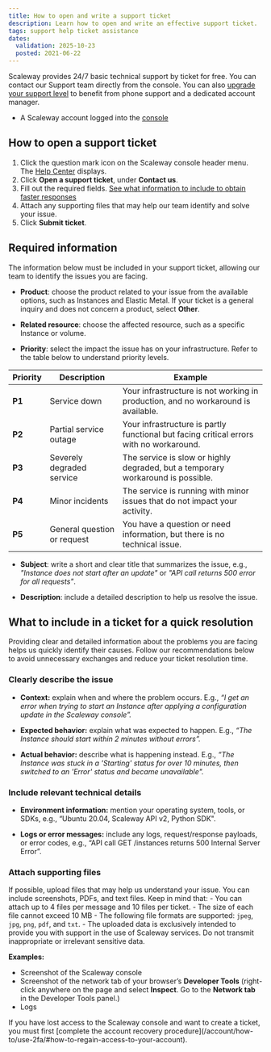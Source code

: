 ```yaml
---
title: How to open and write a support ticket
description: Learn how to open and write an effective support ticket.
tags: support help ticket assistance
dates:
  validation: 2025-10-23
  posted: 2021-06-22
---
```



Scaleway provides 24/7 basic technical support by ticket for free. You can contact our Support team directly from the console. You can also [upgrade your support level](/account/how-to/configure-support-plans/) to benefit from phone support and a dedicated account manager.

<Requirements />

- A Scaleway account logged into the [console](https://console.scaleway.com)

## How to open a support ticket

1. Click the question mark icon on the Scaleway console header menu. The [Help Center](https://console.scaleway.com/support) displays.
2. Click **Open a support ticket**, under **Contact us**.
3. Fill out the required fields. [See what information to include to obtain faster responses](/account/how-to/open-a-support-ticket/#what-to-include-in-a-ticket-for-a-quick-resolution)
4. Attach any supporting files that may help our team identify and solve your issue.
5. Click **Submit ticket**.

## Required information

The information below must be included in your support ticket, allowing our team to identify the issues you are facing.

- **Product**: choose the product related to your issue from the available options, such as Instances and Elastic Metal. If your ticket is a general inquiry and does not concern a product, select **Other**.

- **Related resource**: choose the affected resource, such as a specific Instance or volume.

- **Priority**: select the impact the issue has on your infrastructure. Refer to the table below to understand priority levels.


| **Priority** | **Description**              | **Example**                                                                             |
|--------------|------------------------------|-----------------------------------------------------------------------------------------|
| **P1**       | Service down                 | Your infrastructure is not working in production, and no workaround is available.       |
| **P2**       | Partial service outage       | Your infrastructure is partly functional but facing critical errors with no workaround. |
| **P3**       | Severely degraded service    | The service is slow or highly degraded, but a temporary workaround is possible.         |
| **P4**       | Minor incidents              | The service is running with minor issues that do not impact your activity.              |
| **P5**       | General question or request  | You have a question or need information, but there is no technical issue.               |


- **Subject**: write a short and clear title that summarizes the issue, e.g., _"Instance does not start after an update"_ or _"API call returns 500 error for all requests"_.

- **Description**: include a detailed description to help us resolve the issue.

## What to include in a ticket for a quick resolution

Providing clear and detailed information about the problems you are facing helps us quickly identify their causes. Follow our recommendations below to avoid unnecessary exchanges and reduce your ticket resolution time.

### Clearly describe the issue
- **Context:** explain when and where the problem occurs.
E.g., _“I get an error when trying to start an Instance after applying a configuration update in the Scaleway console”._

- **Expected behavior:** explain what was expected to happen.
E.g., _“The Instance should start within 2 minutes without errors”._

- **Actual behavior:** describe what is happening instead.
E.g., _“The Instance was stuck in a 'Starting' status for over 10 minutes, then switched to an 'Error' status and became unavailable"._

### Include relevant technical details

- **Environment information:** mention your operating system, tools, or SDKs, e.g., “Ubuntu 20.04, Scaleway API v2, Python SDK".

- **Logs or error messages:** include any logs, request/response payloads, or error codes, e.g., “API call GET /instances returns 500 Internal Server Error”.

### Attach supporting files

If possible, upload files that may help us understand your issue. You can include screenshots, PDFs, and text files.
  <Message type="important">
    Keep in mind that:
      - You can attach up to 4 files per message and 10 files per ticket.
      - The size of each file cannot exceed 10 MB
      - The following file formats are supported: `jpeg`, `jpg`, `png`, `pdf`, and `txt`.
      - The uploaded data is exclusively intended to provide you with support in the use of Scaleway services. Do not transmit inappropriate or irrelevant sensitive data.
  </Message>

**Examples:**
- Screenshot of the Scaleway console
- Screenshot of the network tab of your browser’s **Developer Tools** (right-click anywhere on the page and select **Inspect**. Go to the **Network tab** in the Developer Tools panel.)
- Logs

<Message type="important">
  If you have lost access to the Scaleway console and want to create a ticket, you must first [complete the account recovery procedure](/account/how-to/use-2fa/#how-to-regain-access-to-your-account).
</Message>
